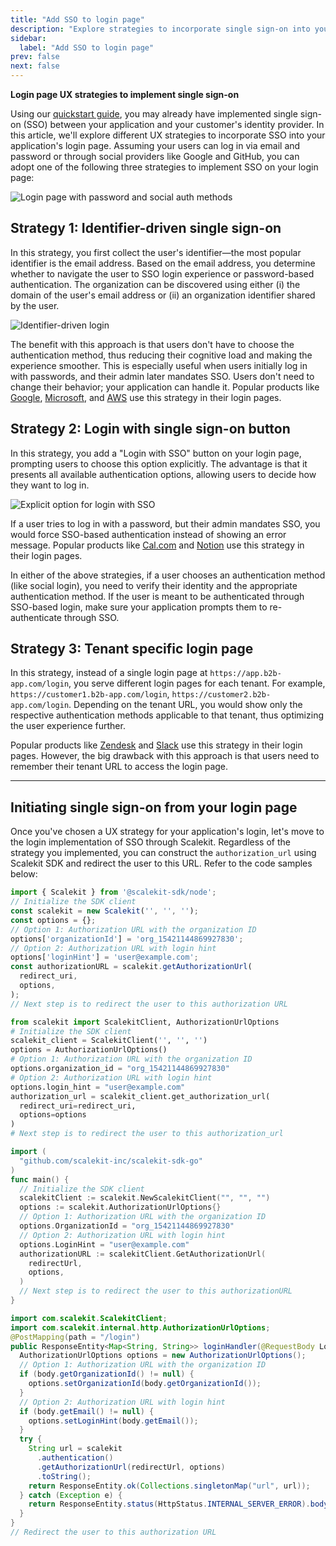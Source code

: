 ```yaml
---
title: "Add SSO to login page"
description: "Explore strategies to incorporate single sign-on into your application's login page using Scalekit, improving user experience and authentication efficiency."
sidebar:
  label: "Add SSO to login page"
prev: false
next: false
---
```



**Login page UX strategies to implement single sign-on**

Using our [quickstart guide](/sso/quickstart), you may already have implemented single sign-on (SSO) between your application and your customer's identity provider. In this article, we'll explore different UX strategies to incorporate SSO into your application's login page. Assuming your users can log in via email and password or through social providers like Google and GitHub, you can adopt one of the following three strategies to implement SSO on your login page:


![Login page with password and social auth methods](@/assets/docs/sso/ux-strategies/simple_login_page.png)

## Strategy 1: Identifier-driven single sign-on

In this strategy, you first collect the user's identifier—the most popular identifier is the email address. Based on the email address, you determine whether to navigate the user to SSO login experience or password-based authentication. The organization can be discovered using either (i) the domain of the user's email address or (ii) an organization identifier shared by the user.

![Identifier-driven login](@/assets/docs/sso/ux-strategies/identifier_first_login.png)

The benefit with this approach is that users don't have to choose the authentication method, thus reducing their cognitive load and making the experience smoother. This is especially useful when users initially log in with passwords, and their admin later mandates SSO. Users don't need to change their behavior; your application can handle it. Popular products like [Google](https://accounts.google.com), [Microsoft](https://login.microsoftonline.com), and [AWS](https://console.aws.amazon.com/console/) use this strategy in their login pages.

## Strategy 2: Login with single sign-on button

In this strategy, you add a "Login with SSO" button on your login page, prompting users to choose this option explicitly. The advantage is that it presents all available authentication options, allowing users to decide how they want to log in.

![Explicit option for login with SSO](@/assets/docs/sso/ux-strategies/sso_button_login.png)

If a user tries to log in with a password, but their admin mandates SSO, you would force SSO-based authentication instead of showing an error message. Popular products like [Cal.com](https://app.cal.com/auth/login) and [Notion](https://www.notion.so/login) use this strategy in their login pages.

<Aside type="tip">
In either of the above strategies, if a user chooses an authentication method (like social login), you need to verify their identity and the appropriate authentication method. If the user is meant to be authenticated through SSO-based login, make sure your application prompts them to re-authenticate through SSO.
</Aside>

## Strategy 3: Tenant specific login page

In this strategy, instead of a single login page at `https://app.b2b-app.com/login`, you serve different login pages for each tenant. For example, `https://customer1.b2b-app.com/login`, `https://customer2.b2b-app.com/login`. Depending on the tenant URL, you would show only the respective authentication methods applicable to that tenant, thus optimizing the user experience further.

Popular products like [Zendesk](https://www.zendesk.com/in/login/) and [Slack](https://scalekit.slack.com/) use this strategy in their login pages. However, the big drawback with this approach is that users need to remember their tenant URL to access the login page.

---

## Initiating single sign-on from your login page

Once you've chosen a UX strategy for your application's login, let's move to the login implementation of SSO through Scalekit. Regardless of the strategy you implemented, you can construct the `authorization_url` using Scalekit SDK and redirect the user to this URL. Refer to the code samples below:

<Tabs>
<TabItem label="Node.js">

```javascript
import { Scalekit } from '@scalekit-sdk/node';
// Initialize the SDK client
const scalekit = new Scalekit('', '', '');
const options = {};
// Option 1: Authorization URL with the organization ID
options['organizationId'] = 'org_15421144869927830';
// Option 2: Authorization URL with login hint
options['loginHint'] = 'user@example.com';
const authorizationURL = scalekit.getAuthorizationUrl(
  redirect_uri,
  options,
);
// Next step is to redirect the user to this authorization URL
```

</TabItem>
<TabItem label="Python">

```python
from scalekit import ScalekitClient, AuthorizationUrlOptions
# Initialize the SDK client
scalekit_client = ScalekitClient('', '', '')
options = AuthorizationUrlOptions()
# Option 1: Authorization URL with the organization ID
options.organization_id = "org_15421144869927830"
# Option 2: Authorization URL with login hint
options.login_hint = "user@example.com"
authorization_url = scalekit_client.get_authorization_url(
  redirect_uri=redirect_uri,
  options=options
)
# Next step is to redirect the user to this authorization_url
```

</TabItem>
<TabItem label="Go">

```go
import (
  "github.com/scalekit-inc/scalekit-sdk-go"
)
func main() {
  // Initialize the SDK client
  scalekitClient := scalekit.NewScalekitClient("", "", "")
  options := scalekit.AuthorizationUrlOptions{}
  // Option 1: Authorization URL with the organization ID
  options.OrganizationId = "org_15421144869927830"
  // Option 2: Authorization URL with login hint
  options.LoginHint = "user@example.com"
  authorizationURL := scalekitClient.GetAuthorizationUrl(
    redirectUrl,
    options,
  )
  // Next step is to redirect the user to this authorizationURL
}
```

</TabItem>
<TabItem label="Java">

```java
import com.scalekit.ScalekitClient;
import com.scalekit.internal.http.AuthorizationUrlOptions;
@PostMapping(path = "/login")
public ResponseEntity<Map<String, String>> loginHandler(@RequestBody LoginRequest body) {
  AuthorizationUrlOptions options = new AuthorizationUrlOptions();
  // Option 1: Authorization URL with the organization ID
  if (body.getOrganizationId() != null) {
    options.setOrganizationId(body.getOrganizationId());
  }
  // Option 2: Authorization URL with login hint
  if (body.getEmail() != null) {
    options.setLoginHint(body.getEmail());
  }
  try {
    String url = scalekit
      .authentication()
      .getAuthorizationUrl(redirectUrl, options)
      .toString();
    return ResponseEntity.ok(Collections.singletonMap("url", url));
  } catch (Exception e) {
    return ResponseEntity.status(HttpStatus.INTERNAL_SERVER_ERROR).body(Collections.singletonMap("error", e.getMessage()));
  }
}
// Redirect the user to this authorization URL
```

</TabItem>
</Tabs>
